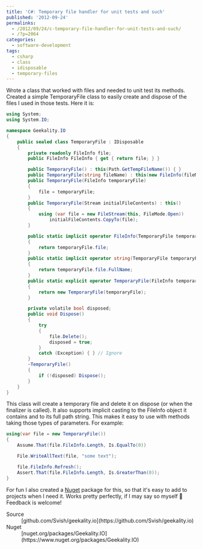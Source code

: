 ---
title: 'C#: Temporary file handler for unit tests and such'
published: '2012-09-24'
permalinks:
  - /2012/09/24/c-temporary-file-handler-for-unit-tests-and-such/
  - /?p=2064
categories:
  - software-development
tags:
  - csharp
  - class
  - idisposable
  - temporary-files
---

Wrote a class that worked with files and needed to unit test its methods. Created a simple TemporaryFile class to easily create and dispose of the files I used in those tests. Here it is:

```csharp
using System;
using System.IO;

namespace Geekality.IO
{
    public sealed class TemporaryFile : IDisposable
    {
        private readonly FileInfo file;
        public FileInfo FileInfo { get { return file; } }

        public TemporaryFile() : this(Path.GetTempFileName()) { }
        public TemporaryFile(string fileName) : this(new FileInfo(fileName)) { }
        public TemporaryFile(FileInfo temporaryFile)
        {
            file = temporaryFile;
        }
        public TemporaryFile(Stream initialFileContents) : this()
        {
            using (var file = new FileStream(this, FileMode.Open))
                initialFileContents.CopyTo(file);
        }

        public static implicit operator FileInfo(TemporaryFile temporaryFile)
        {
            return temporaryFile.file;
        }
        public static implicit operator string(TemporaryFile temporaryFile)
        {
            return temporaryFile.file.FullName;
        }
        public static explicit operator TemporaryFile(FileInfo temporaryFile)
        {
            return new TemporaryFile(temporaryFile);
        }

        private volatile bool disposed;
        public void Dispose()
        {
            try
            {
                file.Delete();
                disposed = true;
            }
            catch (Exception) { } // Ignore
        }
        ~TemporaryFile()
        {
            if (!disposed) Dispose();
        }
    }
}
```

This class will create a temporary file and delete it on dispose (or when the finalizer is called). It also supports implicit casting to the FileInfo object it contains and to its full path string. This makes it easy to use with methods taking those types of parameters. For example:

```csharp
using(var file = new TemporaryFile())
{
    Assume.That(file.FileInfo.Length, Is.EqualTo(0))

    File.WriteAllText(file, "some text");

    file.FileInfo.Refresh();
    Assert.That(file.FileInfo.Length, Is.GreaterThan(0));
}
```

For fun I also created a [Nuget](http://www.nuget.org/) package for this, so that it's easy to add to projects when I need it. Works pretty perfectly, if I may say so myself 🙂 Feedback is welcome!

<Note>
  <dl>
    <dt>Source</dt>
    <dd>
      [github.com/Svish/geekality.io](https://github.com/Svish/geekality.io)
    </dd>
    <dt>Nuget</dt>
    <dd>
      [nuget.org/packages/Geekality.IO](https://www.nuget.org/packages/Geekality.IO)
    </dd>
  </dl>
</Note>
